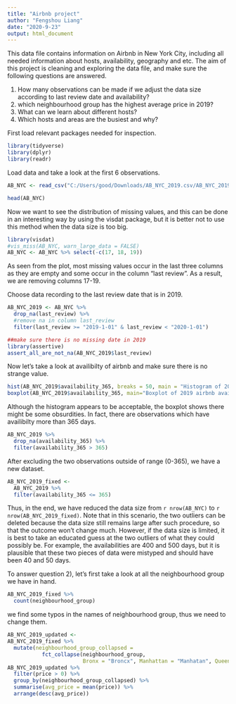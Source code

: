 ---
title: "Airbnb project"
author: "Fengshou Liang"
date: "2020-9-23"
output: html_document
---


This data file contains information on Airbnb in New York City, including all needed information about hosts, availability, geography and etc. The aim of this project is cleaning and exploring the data file, and make sure the following questions are answered. 

1) How many observations can be made if we adjust the data size according to last review date and availability? 
2) which neighbourhood group has the highest average price in 2019?
3) What can we learn about different hosts?
4) Which hosts and areas are the busiest and why? 


First load relevant packages needed for inspection. 
```{r message = FALSE}
library(tidyverse)
library(dplyr)
library(readr)
```

Load data and take a look at the first 6 observations. 
```{r echo=FALSE, results='hide', message=FALSE, warning= FALSE}
AB_NYC <- read_csv("C:/Users/good/Downloads/AB_NYC_2019.csv/AB_NYC_2019.csv")
```
```{r}
head(AB_NYC)
```
Now we want to see the distribution of missing values, and this can be done in an interesting way by using the visdat package, but it is better not to use this method when the data size is too big. 
```{r warning= FALSE}
library(visdat)
#vis_miss(AB_NYC, warn_large_data = FALSE)
AB_NYC <- AB_NYC %>% select(-c(17, 18, 19))
```
As seen from the plot, most missing values occur in the last three columns as they are empty and some occur in the column "last review". As a result, we are removing columns 17-19. 

Choose data recording to the last review date that is in 2019. 
```{r message=FALSE}
AB_NYC_2019 <- AB_NYC %>% 
  drop_na(last_review) %>%
  #remove na in column last_review
  filter(last_review >= "2019-1-01" & last_review < "2020-1-01")

##make sure there is no missing date in 2019
library(assertive)
assert_all_are_not_na(AB_NYC_2019$last_review)
```

Now let's take a look at availibilty of airbnb and make sure there is no strange value. 
```{r}
hist(AB_NYC_2019$availability_365, breaks = 50, main = "Histogram of 2019 airbnb availibility", xlab="Available days")
boxplot(AB_NYC_2019$availability_365, main="Boxplot of 2019 airbnb availibility", ylab = "Available days")
```

Although the histogram appears to be acceptable, the boxplot shows there might be some obsurdities. In fact, there are observations which have availibilty more than 365 days. 
```{r}
AB_NYC_2019 %>%
  drop_na(availability_365) %>%
  filter(availability_365 > 365)
```
After excluding the two observations outside of range (0-365), we have a new dataset. 
```{r}
AB_NYC_2019_fixed <-
  AB_NYC_2019 %>% 
  filter(availability_365 <= 365)
```

Thus, in the end, we have reduced the data size from `r nrow(AB_NYC)` to `r nrow(AB_NYC_2019_fixed)`. Note that in this scenario, the two outliers can be deleted because the data size still remains large after such procedure, so that the outcome won't change much. However, if the data size is limited, it is best to take an educated guess at the two outliers of what they could possibly be. For example, the availabilities are 400 and 500 days, but it is plausible that these two pieces of data were mistyped and should have been 40 and 50 days. 

To answer question 2), let's first take a look at all the neighbourhood group we have in hand. 
```{r}
AB_NYC_2019_fixed %>%
  count(neighbourhood_group)
```
we find some typos in the names of neighbourhood group, thus we need to change them. 
```{r}
AB_NYC_2019_updated <- 
AB_NYC_2019_fixed %>% 
  mutate(neighbourhood_group_collapsed = 
           fct_collapse(neighbourhood_group, 
                        Bronx = "Broncx", Manhattan = "Manhatan", Queens = "Queen")) 
AB_NYC_2019_updated %>% 
  filter(price > 0) %>%
  group_by(neighbourhood_group_collapsed) %>%
  summarise(avg_price = mean(price)) %>%
  arrange(desc(avg_price))
```



